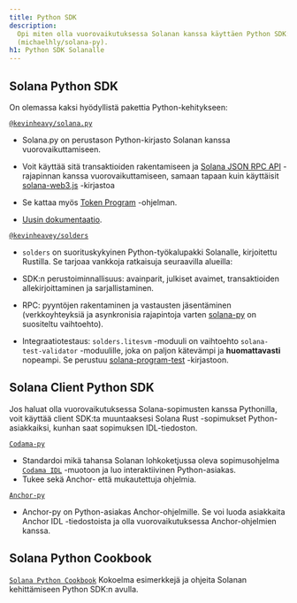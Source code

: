 ```yaml
---
title: Python SDK
description:
  Opi miten olla vuorovaikutuksessa Solanan kanssa käyttäen Python SDK:ta
  (michaelhly/solana-py).
h1: Python SDK Solanalle
---
```


## Solana Python SDK

On olemassa kaksi hyödyllistä pakettia Python-kehitykseen:

[`@kevinheavy/solana.py`](https://github.com/michaelhly/solana-py)

- Solana.py on perustason Python-kirjasto Solanan kanssa vuorovaikuttamiseen.
- Voit käyttää sitä transaktioiden rakentamiseen ja
  [Solana JSON RPC API](/docs/rpc) -rajapinnan kanssa vuorovaikuttamiseen,
  samaan tapaan kuin käyttäisit
  [solana-web3.js](https://github.com/solana-labs/solana-web3.js/) -kirjastoa

- Se kattaa myös [Token Program](https://spl.solana.com/token) -ohjelman.

- [Uusin dokumentaatio](https://michaelhly.github.io/solana-py/).

[`@kevinheavey/solders`](https://github.com/kevinheavey/solders)

- `solders` on suorituskykyinen Python-työkalupakki Solanalle, kirjoitettu
  Rustilla. Se tarjoaa vankkoja ratkaisuja seuraavilla alueilla:

- SDK:n perustoiminnallisuus: avainparit, julkiset avaimet, transaktioiden
  allekirjoittaminen ja sarjallistaminen.
- RPC: pyyntöjen rakentaminen ja vastausten jäsentäminen (verkkoyhteyksiä ja
  asynkronisia rajapintoja varten
  [solana-py](https://michaelhly.github.io/solana-py/rpc/async_api/) on
  suositeltu vaihtoehto).
- Integraatiotestaus: `solders.litesvm` -moduuli on vaihtoehto
  `solana-test-validator` -moduulille, joka on paljon kätevämpi ja
  **huomattavasti** nopeampi. Se perustuu
  [solana-program-test](https://crates.io/crates/solana-program-test)
  -kirjastoon.

## Solana Client Python SDK

Jos haluat olla vuorovaikutuksessa Solana-sopimusten kanssa Pythonilla, voit
käyttää client SDK:ta muuntaaksesi Solana Rust -sopimukset Python-asiakkaiksi,
kunhan saat sopimuksen IDL-tiedoston.

[`Codama-py`](https://www.npmjs.com/package/codama-py)

- Standardoi mikä tahansa Solanan lohkoketjussa oleva sopimusohjelma
  [`Codama IDL`](https://github.com/codama-idl/codama) -muotoon ja luo
  interaktiivinen Python-asiakas.
- Tukee sekä Anchor- että mukautettuja ohjelmia.

[`Anchor-py`](https://github.com/kevinheavey/anchorpy)

- Anchor-py on Python-asiakas Anchor-ohjelmille. Se voi luoda asiakkaita Anchor
  IDL -tiedostoista ja olla vuorovaikutuksessa Anchor-ohjelmien kanssa.

## Solana Python Cookbook

[`Solana Python Cookbook`](/developers/cookbook) Kokoelma esimerkkejä ja ohjeita
Solanan kehittämiseen Python SDK:n avulla.